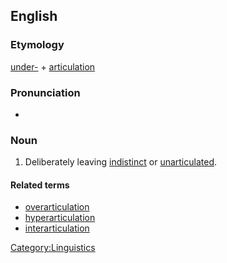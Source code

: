==English==
===Etymology===
[[under-]] + [[articulation]]

===Pronunciation===
*{{rhymes|eɪʃən}}

===Noun===
{{en-noun|-}}

# Deliberately leaving [[indistinct]] or [[unarticulated]].

====Related terms====
*[[overarticulation]]
*[[hyperarticulation]]
*[[interarticulation]]

[[Category:Linguistics]]